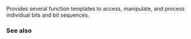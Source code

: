 {{title|Bit manipulation {{mark since c++20}}}}
{{cpp/utility/bit/navbar}}

Provides several function templates to access, manipulate, and process individual bits and bit sequences.

{{dsc begin}}
{{dsc header|bit}}
{{dsc namespace|std}}
{{dsc inc|cpp/numeric/dsc bit_cast}}
{{dsc inc|cpp/numeric/dsc byteswap}}
{{dsc h2|Integral powers of {{math|2}}}}
{{dsc inc|cpp/numeric/dsc has_single_bit}}
{{dsc inc|cpp/numeric/dsc bit_ceil}}
{{dsc inc|cpp/numeric/dsc bit_floor}}
{{dsc inc|cpp/numeric/dsc bit_width}}
{{dsc h2|Rotating}}
{{dsc inc|cpp/numeric/dsc rotl}}
{{dsc inc|cpp/numeric/dsc rotr}}
{{dsc h2|Counting}}
{{dsc inc|cpp/numeric/dsc countl_zero}}
{{dsc inc|cpp/numeric/dsc countl_one}}
{{dsc inc|cpp/numeric/dsc countr_zero}}
{{dsc inc|cpp/numeric/dsc countr_one}}
{{dsc inc|cpp/numeric/dsc popcount}}
{{dsc h2|Endian}}
{{dsc inc|cpp/types/dsc endian}}
{{dsc end}}

===See also===
{{dsc begin}}
{{dsc see c|c/numeric/bit_manip|Bit manipulation|nomono=true}}
{{dsc end}}

{{langlinks|de|es|ja|ru|zh}}